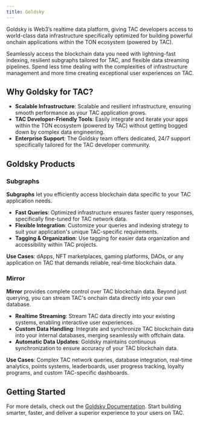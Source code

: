 ```yaml
---
title: Goldsky
---
```


Goldsky is Web3’s realtime data platform, giving TAC developers access to world-class data infrastructure specifically optimized for building powerful onchain applications within the TON ecosystem (powered by TAC).

Seamlessly access the blockchain data you need with lightning-fast indexing, resilient subgraphs tailored for TAC, and flexible data streaming pipelines. Spend less time dealing with the complexities of infrastructure management and more time creating exceptional user experiences on TAC.

## Why Goldsky for TAC?

- **Scalable Infrastructure**: Scalable and resilient infrastructure, ensuring smooth performance as your TAC application grows.
- **TAC Developer-Friendly Tools**: Easily integrate and iterate your apps within the TON ecosystem (powered by TAC) without getting bogged down by complex data engineering.
- **Enterprise Support**: The Goldsky team offers dedicated, 24/7 support specifically tailored for the TAC developer community.

## Goldsky Products

### Subgraphs

**Subgraphs** let you efficiently access blockchain data specific to your TAC application needs.

- **Fast Queries**: Optimized infrastructure ensures faster query responses, specifically fine-tuned for TAC network data.
- **Flexible Integration**: Customize your queries and indexing strategy to suit your application's unique TAC-specific requirements.
- **Tagging & Organization**: Use tagging for easier data organization and accessibility within TAC projects.

**Use Cases**: dApps, NFT marketplaces, gaming platforms, DAOs, or any application on TAC that demands reliable, real-time blockchain data.

### Mirror

**Mirror** provides complete control over TAC blockchain data. Beyond just querying, you can stream TAC's onchain data directly into your own database.

- **Realtime Streaming**: Stream TAC data directly into your existing systems, enabling interactive user experiences.
- **Custom Data Handling**: Integrate and synchronize TAC blockchain data into your internal databases, merging seamlessly with offchain data.
- **Automatic Data Updates**: Goldsky maintains continuous synchronization to ensure accuracy of your TAC blockchain data.

**Use Cases**: Complex TAC network queries, database integration, real-time analytics, points systems, leaderboards, user progress tracking, loyalty programs, and custom TAC-specific dashboards.

## Getting Started

For more details, check out the [Goldsky Documentation](https://docs.goldsky.com/chains/tac/?utm_source=tac&utm_medium=docs). Start building smarter, faster, and deliver a superior experience to your users on TAC.

